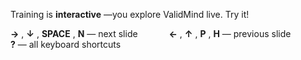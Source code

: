 :::: {.tc .mt5 .f3 .embed}
Training is **interactive** —you explore ValidMind live. Try it!

::: {.f4}
**→** , **↓** , **SPACE** , **N** — next slide &emsp;&emsp;&emsp; **←** , **↑** , **P** , **H** — previous slide &emsp;&emsp;&emsp; **?** — all keyboard shortcuts
:::
::::
